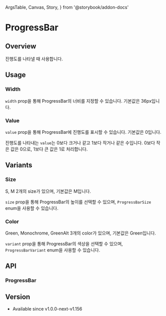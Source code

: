   ArgsTable,
  Canvas,
  Story,
} from '@storybook/addon-docs'

# ProgressBar

## Overview

진행도를 나타낼 때 사용합니다.

<Canvas>
  <Story id="components-progressbar--overview" />
</Canvas>

## Usage

### Width

`width` prop을 통해 ProgressBar의 너비를 지정할 수 있습니다. 기본값은 36px입니다.

<Canvas>
  <Story id="components-progressbar--usage-width" />
</Canvas>

### Value

`value` prop을 통해 ProgressBar에 진행도를 표시할 수 있습니다. 기본값은 0입니다.

진행도를 나타내는 `value`는 0보다 크거나 같고 1보다 작거나 같은 수입니다. 0보다 작은 값은 0으로, 1보다 큰 값은 1로 처리합니다.

<Canvas>
  <Story id="components-progressbar--usage-value" />
</Canvas>

## Variants

### Size

S, M 2개의 size가 있으며, 기본값은 M입니다.

`size` prop을 통해 ProgressBar의 높이를 선택할 수 있으며, `ProgressBarSize` enum을 사용할 수 있습니다.

<Story id="components-progressbar--size-variant" />

### Color

Green, Monochrome, GreenAlt 3개의 color가 있으며, 기본값은 Green입니다.

`variant` prop을 통해 ProgressBar의 색상을 선택할 수 있으며, `ProgressBarVariant` enum을 사용할 수 있습니다.

<Story id="components-progressbar--variant" />

## API

### ProgressBar

<ArgsTable of={ProgressBar} />

## Version

- Available since v1.0.0-next-v1.156

